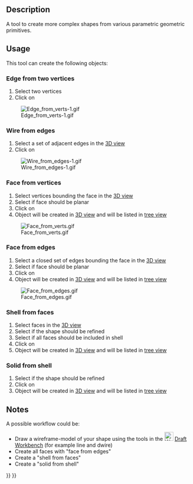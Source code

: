 <languages/>

{{Docnav
|[[Part_RegularPolygon|RegularPolygon]]
|[[Part_Extrude|Extrude]]
|[[Part_Workbench|Part]]
|IconL=Part_RegularPolygon.svg
|IconR=Part_Extrude.svg
|IconC=Workbench_Part.svg
}}

{{GuiCommand
|Name=Part Builder
|MenuLocation=Part → Shape builder...
|Workbenches=[[Part_Workbench|Part]]
|SeeAlso=[[Part_Primitives|Part Primitives]]
}}

==Description==

A tool to create more complex shapes from various parametric geometric primitives.

==Usage==

This tool can create the following objects: 

===Edge from two vertices===

#Select two vertices
#Click on {{Button|Create}}
[[Image:Edge from verts-1.gif]]

===Wire from edges=== 

#Select a set of adjacent edges in the [[3D_view|3D view]]
#Click on {{Button|Create}}
[[File:Wire_from_edges-1.gif]]

===Face from vertices===

#Select vertices bounding the face in the [[3D_view|3D view]]
#Select if face should be planar
#Click on {{Button|Create}}
#Object will be created in [[3D_view|3D view]] and will be listed in [[Tree_view|tree view]]
[[File:Face_from_verts.gif]]

===Face from edges===

#Select a closed set of edges bounding the face in the [[3D_view|3D view]]
#Select if face should be planar
#Click on {{Button|Create}}
#Object will be created in [[3D_view|3D view]] and will be listed in [[Tree_view|tree view]]
[[File:Face_from_edges.gif]]

===Shell from faces===

#Select faces in the [[3D_view|3D view]]
#Select if the shape should be refined
#Select if all faces should be included in shell
#Click on {{Button|Create}}
#Object will be created in [[3D_view|3D view]] and will be listed in [[Tree_view|tree view]]

===Solid from shell===

#Select if the shape should be refined
#Click on {{Button|Create}}
#Object will be created in [[3D_view|3D view]] and will be listed in [[Tree_view|tree view]]

==Notes==

A possible workflow could be:
* Draw a wireframe-model of your shape using the tools in the [[Image:Workbench_Draft.svg|24px]] [[Draft_Workbench|Draft Workbench]] (for example line and dwire)
* Create all faces with "face from edges"
* Create a "shell from faces"
* Create a "solid from shell"


{{Docnav
|[[Part_RegularPolygon|RegularPolygon]]
|[[Part_Extrude|Extrude]]
|[[Part_Workbench|Part]]
|IconL=Part_RegularPolygon.svg
|IconR=Part_Extrude.svg
|IconC=Workbench_Part.svg
}}

{{Part Tools navi{{#translation:}}}}
{{Userdocnavi{{#translation:}}}}